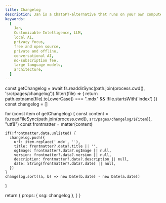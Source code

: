 ```yaml
---
title: Changelog
description: Jan is a ChatGPT-alternative that runs on your own computer, with a local API server.
keywords:
  [
    Jan,
    Customizable Intelligence, LLM,
    local AI,
    privacy focus,
    free and open source,
    private and offline,
    conversational AI,
    no-subscription fee,
    large language models,
    architecture,
  ]
---
```



  const getChangelog = await fs.readdirSync(path.join(process.cwd(), 'src/pages/changelog')).filter((file) => {
    return path.extname(file).toLowerCase() === ".mdx" && !file.startsWith('index')
  })
  const changelog = []

  for (const item of getChangelog) {
    const content = fs.readFileSync(path.join(process.cwd(), `src/pages/changelog/${item}`), "utf8")
    const frontmatter = matter(content)

    if(!frontmatter.data.unlisted) {
      changelog.push({
        url: item.replace('.mdx', ''),
        title: frontmatter?.data?.title || '',
        ogImage: frontmatter?.data?.ogImage || null,
        version: frontmatter?.data?.version || null,
        description: frontmatter?.data?.description || null,
        date: String(frontmatter?.data?.date) || null,
      })
    }
    changelog.sort((a, b) => new Date(b.date) - new Date(a.date))
  }


  return {
    props: {
      ssg: changelog
    },
  }
}

<Changelog />
